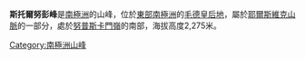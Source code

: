 '''斯托爾努彭峰'''是[[南極洲|南極洲]]的山峰，位於[[東部南極洲|東部南極洲]]的[[毛德皇后地|毛德皇后地]]，屬於[[耶爾斯維克山脈|耶爾斯維克山脈]]的一部分，處於[[努普斯卡門嶺|努普斯卡門嶺]]的南部，海拔高度2,275米。

{{coord|72|10|S|2|22|E|display=title}}

{{Antarctica-geo-stub}}
[[Category:南極洲山峰|Category:南極洲山峰]]